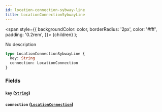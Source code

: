 ```yaml
---
id: location-connection-sybway-line
title: LocationConnectionSybwayLine
---
```


<span
style={{
      backgroundColor: color,
      borderRadius: '2px',
      color: '#fff',
      padding: '0.2rem',
    }}>
{children}
</span>
);

No description

```graphql
type LocationConnectionSybwayLine {
  key: String
  connection: LocationConnection
}
```

### Fields

#### `key` ([`String`](/v1/scalars/string))

#### `connection` ([`LocationConnection`](/v1/objects/location-connection))

